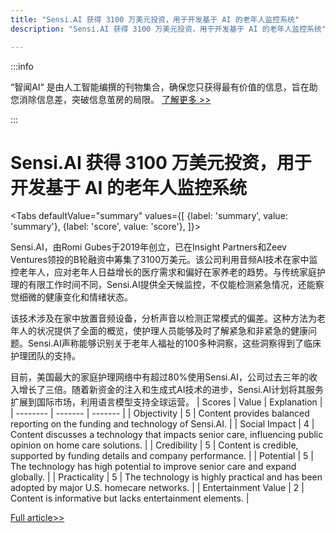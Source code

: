 ```yaml
---
title: "Sensi.AI 获得 3100 万美元投资，用于开发基于 AI 的老年人监控系统"
description: "Sensi.AI 获得 3100 万美元投资，用于开发基于 AI 的老年人监控系统"

---
```



:::info

“智闻AI“ 是由人工智能编撰的刊物集合，确保您只获得最有价值的信息，旨在助您消除信息差，突破信息茧房的局限。  [了解更多 >>](/)

:::

# Sensi.AI 获得 3100 万美元投资，用于开发基于 AI 的老年人监控系统


<Tabs
	defaultValue="summary"
	values={[
	{label: 'summary', value: 'summary'},
	{label: 'score', value: 'score'},
]}>
<TabItem value="summary">


Sensi.AI，由Romi Gubes于2019年创立，已在Insight Partners和Zeev Ventures领投的B轮融资中筹集了3100万美元。该公司利用音频AI技术在家中监控老年人，应对老年人日益增长的医疗需求和偏好在家养老的趋势。与传统家庭护理的有限工作时间不同，Sensi.AI提供全天候监控，不仅能检测紧急情况，还能察觉细微的健康变化和情绪状态。

该技术涉及在家中放置音频设备，分析声音以检测正常模式的偏差。这种方法为老年人的状况提供了全面的概览，使护理人员能够及时了解紧急和非紧急的健康问题。Sensi.AI声称能够识别关于老年人福祉的100多种洞察，这些洞察得到了临床护理团队的支持。

目前，美国最大的家庭护理网络中有超过80%使用Sensi.AI，公司过去三年的收入增长了三倍。随着新资金的注入和生成式AI技术的进步，Sensi.AI计划将其服务扩展到国际市场，利用语言模型支持全球运营。
</TabItem>
<TabItem value="score">
	| Scores     | Value   | Explanation |
	| -------- | ------- | ------- |
	| Objectivity  | 5    | Content provides balanced reporting on the funding and technology of Sensi.AI.    |
	| Social Impact | 4     | Content discusses a technology that impacts senior care, influencing public opinion on home care solutions.    |
	| Credibility    | 5    | Content is credible, supported by funding details and company performance.    |
	| Potential    | 5    | The technology has high potential to improve senior care and expand globally.    |
	| Practicality    | 5    | The technology is highly practical and has been adopted by major U.S. homecare networks.    |
	| Entertainment Value    | 2    | Content is informative but lacks entertainment elements.    |
</TabItem>
</Tabs>

[Full article>>](https://techcrunch.com/2024/06/26/sensi-ai-grabs-31m-series-b-from-insight-zeev-to-monitor-seniors-24-7/)
